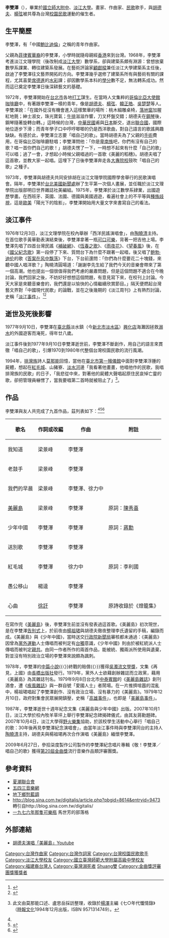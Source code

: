 '''李雙澤'''（{{bd|1949年|7月14日|1977年|9月10日|catIdx=Li李}}），畢業於[[國立師大附中|國立師大附中]]、[[淡江大學|淡江大學]]。畫家、作曲家、[[民歌|民歌]]歌手，與[[胡德夫_(歌手)|胡德夫]]、[[楊弦|楊弦]]被共尊為台灣[[校園民歌|校園民歌]]運動的催生者。

== 生平簡歷 ==
李雙澤，有「中國[[巴布·狄倫|鮑比迪倫]]」之稱的青年作曲家。

父親為[[菲律賓華裔|菲律賓華裔]]的李雙澤，小學時就隨母親經[[香港|香港]]來到台灣。1968年，李雙澤考進淡江文理學院（後改制成[[淡江大學|淡江大學]]）數學系，卻與建築系頗有淵源：曾想放棄數學系課業、轉往建築系發展。在藝術評論家[[顧獻樑|顧獻樑]]兼任淡江大學建築系主任後，啟迪了李雙澤往文藝界開拓的方向。李雙澤幾乎選修了建築系所有與藝術有關的課程，尤其喜愛[[席德進|席德進]]的[[水彩|水彩]]課；卻因數學系本科的[[學分|學分]]數不足，無法轉系成功。然而這已奠定李雙澤日後深耕藝文的基礎。

1972年，李雙澤開始在[[台北市|台北市]]各地[[打工|打工]]謀生。在當時人文集粹的[[哥倫比亞大使館咖啡廳|哥倫比亞大使館咖啡廳]]中，有著跟李雙澤一樣的青年，像是[[胡德夫_(歌手)|胡德夫]]、[[楊弦|楊弦]]、[[韓正皓|韓正皓]]、[[吳楚楚|吳楚楚]]等人。李雙澤說：「在國外從沒有機會進入這樣繁華的場所：桃木細雕桌椅，[[落地窗|落地窗]]加腥紅地氈；紳士淑女，珠光寶氣；[[牛排|牛排]]滋滋作響，刀叉杯盤交錯；胡德夫在[[鋼琴|鋼琴]]後，鋼琴隨著旋轉台轉。」這時候的台灣，[[中華民國|中華民國]]甫與[[日本|日本]]斷交，退出[[聯合國|聯合國]]，國際地位逐步下滑；而青年學子口中哼哼唧唧的仍是西洋歌曲，對自己語言的歌謠興趣缺缺。有感於此，李雙澤立志要「唱自己的歌」。當時胡德夫為了父親的[[手術|手術]]費用，在哥倫比亞咖啡廳駐唱；李雙澤問他：「你是[[卑南族|卑南族]]吧，你們有沒有自己的歌？唱一首你們自己的歌！」胡德夫愣了一下，一時想不起來有什麼「自己的歌」可以唱；過了一會，才想起小時候父親唱過的一首歌《美麗的稻穗》。胡德夫唱了這首歌，並教大家一起唱。這埋下了日後李雙澤奔走各[[大專院校|大專院校]]鼓吹「唱自己的歌」之種子。

1973年，李雙澤與胡德夫共同安排胡在淡江文理學院國際學舍舉行的民歌演唱會。隔年，李雙澤於[[台北美國新聞處|台北美國新聞處]]辦了生平第一次個人畫展，並任職於淡江文理學院出版部明日世界雜誌社美編組。1975年，李雙澤於淡江數學系肄業，出國遊歷學畫。在西班牙、英國、法國、德國與美國週遊，看遍社會上的不平等與[[種族歧視|種族歧視]]，這是[[歐美|歐美]]「陽光下的陰影」，李雙澤開始用大量文字來書寫自己的看法。

== 淡江事件 ==
1976年12月3日，淡江文理學院在校內舉辦「西洋民謠演唱會」，由[[陶曉清|陶曉清]]主持。在首位歌手黃華勤表演結束後，李雙澤拿著一瓶[[可口可樂|可口可樂]]，背著一把吉他上場。李雙澤先唱了四首台灣民謠《[[補破網|補破網]]》、《[[恆春之歌|恆春之歌]]》、《[[雨夜花|雨夜花]]》、《[[望春風|望春風]]》後，在《[[國父紀念歌|國父紀念歌]]》第一段停了下來、質問台下為什麼不跟著一起唱，後又唱了[[鲍勃·迪伦|鲍勃·迪伦]]的歌《[[答案在风中飘荡|答案在风中飘荡]]》下台，下台前還問：「你們為什麼要花二十塊錢，來聽中國人唱洋歌？」陶曉清圓場道：「謝謝李先生給了我們今天的音樂會帶來了第一個高潮。他也提出一個很值得我們考慮的嚴肅問題，但是這個問題不適合在今晚討論，我們回家之後，不妨好好想想這個問題，有意見寫下來，在校刊上討論。今天大家是來聽音樂會的，我們還是以愉快的心情繼續欣賞節目。」隔天便燃起台灣藝文界對「中國現代民歌」的論戰，並在之後幾期的《淡江周刊》上有熱烈討論，史稱「[[淡江事件|淡江事件]]」。<ref>{{cite journal|author1=陶曉清|title=流水集—從“洋奴”說起|journal=音樂與音響|date=1977年2月|issue=45|pages=20-21}}</ref><ref name=姜振豐>{{cite journal|author1=姜振豐|title=從校園民歌的興衰探討八○年代台灣的社會文化|date=2008-06|url=http://tx.liberal.ntu.edu.tw/TxFB/MoreAboutTX/%E6%A0%A1%E5%9C%92%E6%B0%91%E6%AD%8C%E7%9A%84%E8%88%88%E8%A1%B0.pdf|accessdate=2018-03-26|journal=|archive-date=2021-02-22|archive-url=https://web.archive.org/web/20210222170838/http://tx.liberal.ntu.edu.tw/TxFB/MoreAboutTX/%E6%A0%A1%E5%9C%92%E6%B0%91%E6%AD%8C%E7%9A%84%E8%88%88%E8%A1%B0.pdf|dead-url=no}}</ref>

== 逝世及死後影響 ==
1977年9月10日，李雙澤在[[臺北縣_(1945年－2010年)|臺北縣]]淡水鎮（今[[新北市|新北市]][[淡水區|淡水區]]）[[興化店|興化店]]海灘因拯救[[遇溺|溺水]]的外國遊客而淹死，得年廿八歲。

淡江事件後到1977年9月10日李雙澤逝世前，李雙澤不斷創作，用自己的語言來貫徹「唱自己的歌」，引爆1970到1980年代整個台灣校園民歌的流行風潮。

1994年，[[排灣族|排灣族]]詩人[[莫那能|莫那能]]回憶，當他在[[臺北市第一殯儀館|臺北市第一殯儀館]]中面對李雙澤浮腫的屍體，想起在[[紅毛城|紅毛城]]、山豬寮、[[淡水河|淡水河]]邊「我看著他畫畫，他唱他作的民歌，我唱排灣族的民歌」的日子，「我悲從中來，對著他的屍體大聲唱起原住民哀悼亡靈的歌，卻把管理員嚇愣了，當我要唱第二首時就被阻止了」<ref>{{cite news|url=http://blog.udn.com/abohomeweb/867407|title=被射倒的紅蕃|author=莫那能|date=2000-12-26|accessdate=2016-07-11|publisher=祖靈之邦|quote=|archive-date=2016-08-09|archive-url=https://web.archive.org/web/20160809174758/http://blog.udn.com/abohomeweb/867407|dead-url=no}}此文由莫那能口述、盧思岳採訪整理，收錄於[[楊澤|楊澤]]主編《七○年代懺情錄》（[[時報文化|時報文化]]1994年12月出版，ISBN 9571314749）。</ref>。

== 作品 ==
李雙澤與友人共完成了九首作品，茲列表如下：<ref name=姜振豐></ref><ref>{{cite book|author1=梁景峰|title=再見，上國：李雙澤作品集|date=1978|publisher=長橋出版社|page=271-279}}</ref><ref>{{cite journal|author1=雄師美術編輯小組|title=李雙澤逝世一週年特輯|journal=雄師美術|date=1978年4月|issue=86|page=151}}</ref>
{| class="wikitable"
|-
! 歌名  !! 作詞或改編  !! 作曲 !! 附註
|-
| 我知道 || 梁景峰 || 李雙澤 || 
|-
| 老鼓手 || 梁景峰 || 李雙澤 || 
|-
| 我們的早晨 || 梁景峰 || 李雙澤、徐力中 || 
|-
| [[美麗島_(歌曲)|美麗島]] || 梁景峰 || 李雙澤 || 原詞：[[陳秀喜|陳秀喜]]
|-
| 少年中國 || 李雙澤 || 李雙澤 || 原詞：[[蔣勳|蔣勳]]
|-
|送別歌 || 李雙澤 || 李雙澤 || 
|-
| 紅毛城 || 李雙澤 || 徐力中 || 原詞：李利國 
|-
| 愚公移山 || 楊逵 || 李雙澤 ||
|-
| 心曲 || [[徐訏|徐訏]] || 李雙澤 || 原詩收錄於《燈籠集》
|}

在寫作完《[[美麗島_(歌曲)|美麗島]]》後，李雙澤生前並沒有發表過這首歌。《美麗島》初次現世，是在李雙澤[[告別式|告別式]]上，於前夜由[[楊祖珺|楊祖珺]]與胡德夫徹夜整理李氏遺留的手稿，編錄而成。《美麗島》與《少年中國》，當時送交[[行政院新聞局|行政院新聞局]]審核都未通過：《美麗島》因曾為[[黨外運動|黨外運動]]人士傳唱而被判定有[[台獨|台獨]]意識，《少年中國》則由於被紅統派人士傳唱而被判定[[親共|親共]]。由同一作者所作的兩首作品，能被統、獨兩派所使用與遺棄，對並沒有特別政治立場的李雙澤來說頗為諷刺。

1978年，李雙澤的[[中篇小說|中篇小說]]{{〈}}終戰的賠償{{〉}}獲得[[吳濁流文學獎|吳濁流文學獎]]，文集《再見，上國》由[[長橋出版社|長橋出版社]]發行。1979年，黨外人士欲藉創辦雜誌而立政黨，藉用《美麗島》為其雜誌刊名。1979年9月8日台北市[[中泰賓館|中泰賓館]]的《[[美麗島雜誌|美麗島雜誌]]》創刊酒會，遭《[[疾風雜誌|疾風雜誌]]》與一群自號「愛國人士」者鬧場。在一片推擠喧囂的混亂中，楊祖珺唱起了李雙澤創作、沒有政治立場、沒有暴力的《美麗島》。1979年12月10日，政府對集會民眾展開鎮壓，史稱「[[高雄事件|高雄事件]]」，也即是「[[美麗島事件|美麗島事件]]」。

1987年，李雙澤逝世十週年紀念文集《美麗島與少年中國》出版。2007年10月1日，淡江大學於校內牧羊草坪上舉行李雙澤紀念碑揭碑儀式，由其友蔣勳題碑。2007年10月4日，淡江大學得[[野火樂集|野火樂集]]協助，於該校學生活動中心舉行「唱自己的歌：30年後再見李雙澤紀念演唱會」，由當年淡江事件時與李雙澤同台的主持人[[陶曉清|陶曉清]]主持，胡德夫與楊祖珺再次合作演唱《美麗島》緬懷李雙澤。

2009年6月27日，參拾柒度製作公司製作的李雙澤紀念唱片專輯《敬！李雙澤／唱自己的歌》獲得[[第20屆金曲獎|第20屆金曲獎]]流行音樂作品類評審團獎。

==參考資料==
{{reflist}}
* [http://www.xiachao.org.tw/ 夏潮聯合會] {{Wayback|url=http://www.xiachao.org.tw/ |date=20210126035417 }}
* [http://music543.com/ 五四三音樂網] {{Wayback|url=http://music543.com/ |date=20210310030904 }}
* [https://web.archive.org/web/20081025193354/http://blog.roodo.com/honeypie 地下鄉愁藍調]
* http://blog.sina.com.tw/digitalis/article.php?pbgid=8614&entryid=9473 {{Wayback|url=http://blog.sina.com.tw/digitalis/article.php?pbgid=8614&entryid=9473 |date=20210203101039 }} 轉引自http://blog.sina.com.tw/digitalis/ {{Wayback|url=http://blog.sina.com.tw/digitalis/ |date=20210203101042 }}
* [https://web.archive.org/web/20100904165631/http://blog.chinatimes.com/honeypie/archive/2010/05/19/500777.html 一九七六年那隻可樂瓶] 馬世芳的部落格　

==外部連結==
*[http://www.youtube.com/watch?v=fS49O1l3RGk&NR=1 胡德夫演唱「美麗島」Youtube] {{Wayback|url=http://www.youtube.com/watch?v=fS49O1l3RGk&NR=1 |date=20210222171050 }}
{{Golden-Melody-Jury}}
{{DEFAULTSORT:Li李}}
[[Category:台灣作曲家|Category:台灣作曲家]]
[[Category:台灣作詞家|Category:台灣作詞家]]
[[Category:台灣校園民歌歌手|Category:台灣校園民歌歌手]]
[[Category:淡江大學校友|Category:淡江大學校友]]
[[Category:國立臺灣師範大學附屬高級中學校友|Category:國立臺灣師範大學附屬高級中學校友]]
[[Category:福建裔台灣人|Category:福建裔台灣人]]
[[Category:臺灣溺死者|Category:臺灣溺死者]]
[[Category:李姓|Shuang雙]]
[[Category:金曲獎評審團獎獲獎者|Category:金曲獎評審團獎獲獎者]]